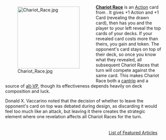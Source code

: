 <div style="float: left; margin: 0.5em 0.9em 0.4em 0;">[[File:Chariot Race.jpg|200px]]</div>

'''[[Chariot Race]]''' is an [[Action]] card from {{Set|Empires}}. It gives +1 Action and +1 Card (revealing the drawn card), then has you and the player to your left reveal the top cards of your decks. If your revealed card costs more than theirs, you gain {{Costplus|1}} and {{VP|+1}} token. The opponent's card stays on top of their deck, so once you know what they revealed, all subsequent Chariot Races that turn will compete against the same card. This makes Chariot Race both a [[cantrip]] and a source of [[alt-VP]], though its effectiveness depends heavily on deck composition and luck.

Donald X. Vaccarino noted that the decision of whether to leave the opponent's card on top was debated during design, as discarding it would feel too much like an attack, but leaving it there creates the strategic element where one revelation affects all Chariot Races for the turn.

<div style="float: right; margin: 0.5em 0.9em 0.4em 0;">[[List of Featured Articles]]</div>